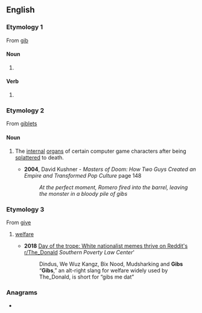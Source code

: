 ==English==

===Etymology 1===
From [[gib]]

====Noun====
{{head|en|noun plural form}}

# {{plural of|gib|lang=en}}

====Verb====
{{head|en|verb form}}

# {{en-third-person singular of|gib}}

===Etymology 2===
{{wikipedia}}
From [[giblets]]

====Noun====
{{head|en|noun}}

# {{lb|en|video games|pluralonly}} The [[internal]] [[organ]]s of certain computer game characters after being [[splatter]]ed to death.
#* '''2004''', David Kushner - '' Masters of Doom: How Two Guys Created an Empire and Transformed Pop Culture '' page 148
#*: ''At the perfect moment, Romero fired into the barrel, leaving the monster in a bloody pile of gibs''

===Etymology 3===
From [[give]]

#{{rfv-sense}} [[welfare]]
#*'''2018''' [https://www.splcenter.org/hatewatch/2018/04/19/day-trope-white-nationalist-memes-thrive-reddits-rthedonald Day of the trope: White nationalist memes thrive on Reddit's r/The_Donald] ''Southern Poverty Law Center'''
#*:Dindus, We Wuz Kangz, Bix Nood, Mudsharking and '''Gibs'''<br>“'''Gibs''',” an alt-right slang for welfare widely used by The_Donald, is short for “gibs me dat”

===Anagrams===
* {{anagrams|en|BIGs|Bigs|bigs}}